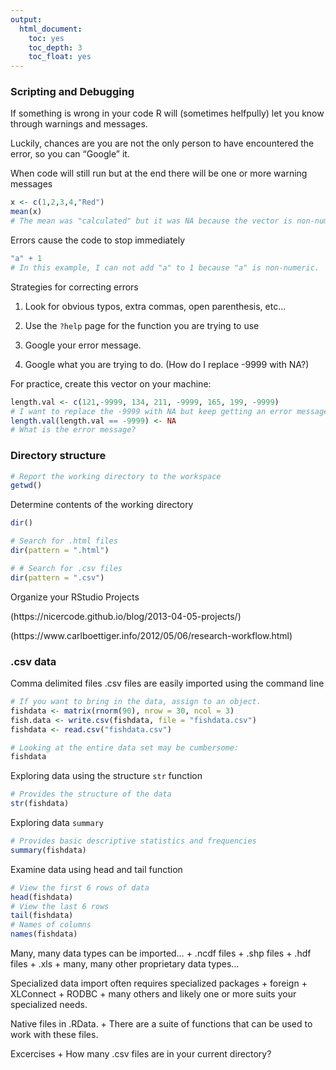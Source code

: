 ---
output:
  html_document:
    toc: yes
    toc_depth: 3
    toc_float: yes
---

### Scripting and Debugging
If something is wrong in your code R will (sometimes helfpully) let you know through warnings and messages.

Luckily, chances are you are not the only person to have encountered the error, so you can "Google" it. 

When code will still run but at the end there will be one or more warning messages
```{r ,eval=FALSE}
x <- c(1,2,3,4,"Red")
mean(x)
# The mean was "calculated" but it was NA because the vector is non-numeric
```

Errors cause the code to stop immediately
```{r ,eval=FALSE}
"a" + 1
# In this example, I can not add "a" to 1 because "a" is non-numeric.
```

Strategies for correcting errors

1. Look for obvious typos, extra commas, open parenthesis, etc...

2. Use the `?help` page for the function you are trying to use

3. Google your error message. 

4. Google what you are trying to do. (How do I replace -9999 with NA?)

For practice, create this vector on your machine:
```{r ,eval=FALSE}
length.val <- c(121,-9999, 134, 211, -9999, 165, 199, -9999)
# I want to replace the -9999 with NA but keep getting an error message
length.val(length.val == -9999) <- NA
# What is the error message?
```

### Directory structure
```{r, eval=FALSE}
# Report the working directory to the workspace
getwd()
```

Determine contents of the working directory
```{r, eval = FALSE}
dir()

# Search for .html files
dir(pattern = ".html")

# # Search for .csv files
dir(pattern = ".csv")
```

Organize your RStudio Projects 

(https://nicercode.github.io/blog/2013-04-05-projects/)

(https://www.carlboettiger.info/2012/05/06/research-workflow.html)

### .csv data
Comma delimited files .csv files are easily imported using the command line
```{r, eval = FALSE}
# If you want to bring in the data, assign to an object.
fishdata <- matrix(rnorm(90), nrow = 30, ncol = 3)
fish.data <- write.csv(fishdata, file = "fishdata.csv")
fishdata <- read.csv("fishdata.csv")

# Looking at the entire data set may be cumbersome:
fishdata
```

Exploring data using the structure `str` function
```{r, eval = FALSE}
# Provides the structure of the data
str(fishdata)
```

Exploring data `summary`
```{r, eval = FALSE}
# Provides basic descriptive statistics and frequencies
summary(fishdata)
```

Examine data using head and tail function
```{r, eval = FALSE}
# View the first 6 rows of data
head(fishdata) 
# View the last 6 rows
tail(fishdata) 
# Names of columns
names(fishdata)
```

Many, many data types can be imported...
+ .ncdf files
+ .shp files
+ .hdf files
+ .xls
+ many, many other proprietary data types...

Specialized data import often requires specialized packages
+ foreign
+ XLConnect
+ RODBC
+ many others and likely one or more suits your specialized needs.

Native files in .RData.
+ There are a suite of functions that can be used to work with these files.

Excercises
+ How many .csv files are in your current directory?